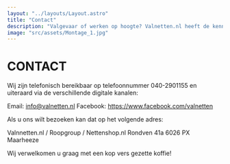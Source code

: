 ```yaml
---
layout: "../layouts/Layout.astro"
title: "Contact"
description: "Valgevaar of werken op hoogte? Valnetten.nl heeft de kennis, materialen en monteurs om u hierbij te helpen."
image: "src/assets/Montage_1.jpg"
---
```


# CONTACT

Wij zijn telefonisch bereikbaar op telefoonnummer 040-2901155 en uiteraard via de verschillende digitale kanalen:

Email: info@valnetten.nl
Facebook: https://www.facebook.com/valnetten

Als u ons wilt bezoeken kan dat op het volgende adres:

Valnnetten.nl / Roopgroup / Nettenshop.nl
Rondven 41a
6026 PX Maarheeze

Wij verwelkomen u graag met een kop vers gezette koffie!
